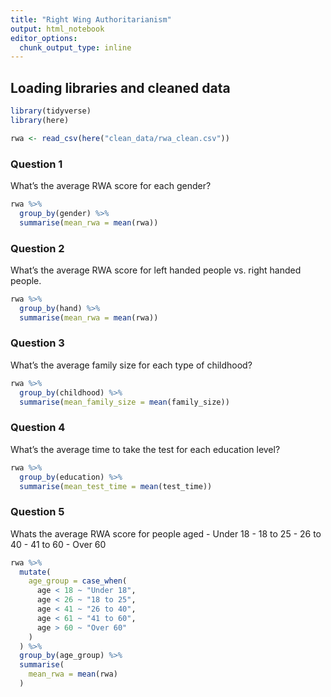 ```yaml
---
title: "Right Wing Authoritarianism"
output: html_notebook
editor_options: 
  chunk_output_type: inline
---
```

## Loading libraries and cleaned data

```r
library(tidyverse)
library(here) 

rwa <- read_csv(here("clean_data/rwa_clean.csv"))
```

### Question 1
What's the average RWA score for each gender?

```r
rwa %>%
  group_by(gender) %>%
  summarise(mean_rwa = mean(rwa))
```


### Question 2
What's the average RWA score for left handed people vs. right handed people.

```r
rwa %>%
  group_by(hand) %>%
  summarise(mean_rwa = mean(rwa))
```


### Question 3
What's the average family size for each type of childhood?

```r
rwa %>%
  group_by(childhood) %>%
  summarise(mean_family_size = mean(family_size))
```

### Question 4
What's the average time to take the test for each education level?

```r
rwa %>%
  group_by(education) %>%
  summarise(mean_test_time = mean(test_time))
```

### Question 5

Whats the average RWA score for people aged
- Under 18
- 18 to 25
- 26 to 40
- 41 to 60
- Over 60

```r
rwa %>%
  mutate(
    age_group = case_when(
      age < 18 ~ "Under 18",
      age < 26 ~ "18 to 25",
      age < 41 ~ "26 to 40",
      age < 61 ~ "41 to 60",
      age > 60 ~ "Over 60"
    )
  ) %>%
  group_by(age_group) %>%
  summarise(
    mean_rwa = mean(rwa)
  )
```


